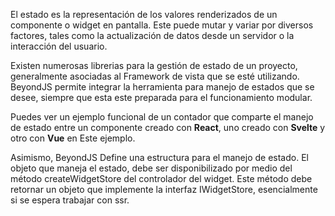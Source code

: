 
<Title>Manejo de Estados</Title>

El estado es la representación de los valores renderizados de un componente o widget en pantalla. Este puede mutar y variar por diversos factores, tales como la actualización de datos desde un servidor o la interacción del usuario.

Existen numerosas librerias para la gestión de estado de un proyecto, generalmente asociadas al <Link to="/docs/widgets">Framework de vista</Link> que se esté utilizando. BeyondJS permite integrar la herramienta para manejo de estados que se desee, siempre que esta este preparada para el funcionamiento modular.

Puedes ver un ejemplo funcional de un contador que comparte el manejo de estado entre un componente creado con **React**, uno creado con **Svelte** y otro con **Vue** en <Link to="/examples/sm/counter">Este ejemplo.</Link>

Asimismo, BeyondJS Define una estructura para el manejo de estado. El objeto que maneja el estado, debe ser disponibilizado por medio del método createWidgetStore del controlador del widget. Este método debe retornar un objeto que implemente la interfaz <Link to="/api/IWidgetStore">IWidgetStore</link>, esencialmente si se espera trabajar con ssr.

